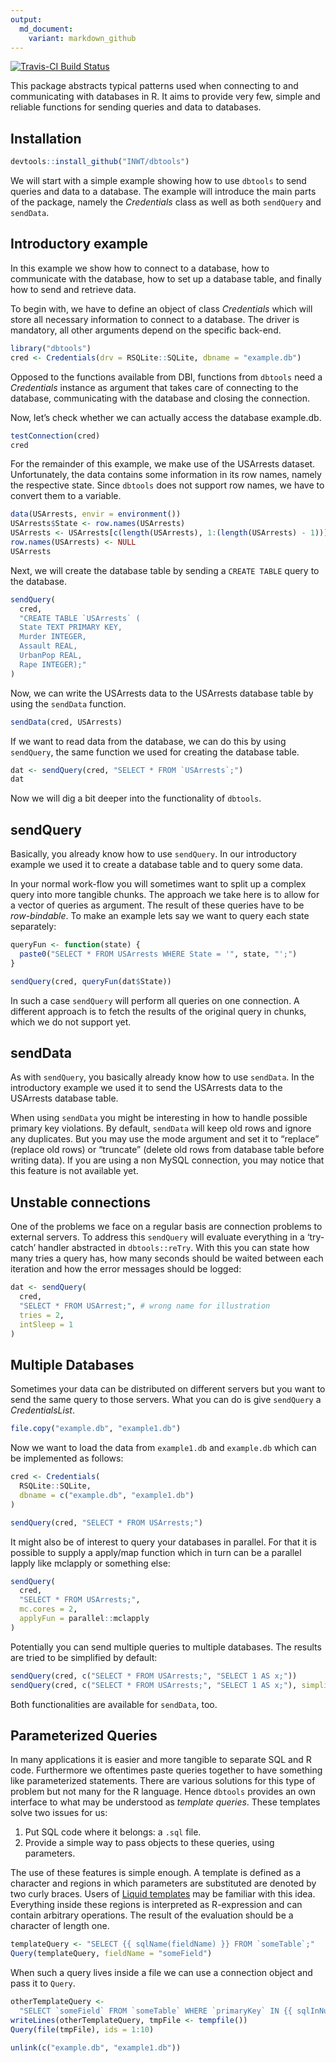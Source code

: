 ```yaml
---
output:
  md_document:
    variant: markdown_github
---
```


[![Travis-CI Build Status](https://travis-ci.org/INWT/dbtools.svg?branch=master)](https://travis-ci.org/INWT/dbtools)

This package abstracts typical patterns used when connecting to and 
communicating with databases in R. It aims to provide very few, simple and 
reliable functions for sending queries and data to databases.

## Installation

```r
devtools::install_github("INWT/dbtools")
```

We will start with a simple example showing how to use `dbtools` to send queries
and data to a database. The example will introduce the main parts of the 
package, namely the *Credentials* class as well as both `sendQuery` and 
`sendData`.

## Introductory example
In this example we show how to connect to a database, how to communicate with 
the database, how to set up a database table, and finally how to send and 
retrieve data.

To begin with, we have to define an object of class *Credentials* which will 
store all necessary information to connect to a database. The driver is 
mandatory, all other arguments depend on the specific back-end.

```r
library("dbtools")
cred <- Credentials(drv = RSQLite::SQLite, dbname = "example.db")
```

Opposed to the functions available from DBI, functions from `dbtools` need a 
*Credentials* instance as argument that takes care of connecting to the
database, communicating with the database and closing the connection.

Now, let's check whether we can actually access the database example.db. 

```r
testConnection(cred)
cred
```

For the remainder of this example, we make use of the USArrests dataset. 
Unfortunately, the data contains some information in its row names, namely the 
respective state. Since `dbtools` does not support row names, we have to convert 
them to a variable.

```r
data(USArrests, envir = environment())
USArrests$State <- row.names(USArrests)
USArrests <- USArrests[c(length(USArrests), 1:(length(USArrests) - 1))]
row.names(USArrests) <- NULL
USArrests
```

Next, we will create the database table by sending a `CREATE TABLE` query to
the database.

```r
sendQuery(
  cred, 
  "CREATE TABLE `USArrests` (
  State TEXT PRIMARY KEY, 
  Murder INTEGER,
  Assault REAL,
  UrbanPop REAL,
  Rape INTEGER);"
)
```

Now, we can write the USArrests data to the USArrests database table by using 
the `sendData` function.

```r
sendData(cred, USArrests)
```

If we want to read data from the database, we can do this by using `sendQuery`,
the same function we used for creating the database table.

```r
dat <- sendQuery(cred, "SELECT * FROM `USArrests`;")
dat
```

Now we will dig a bit deeper into the functionality of `dbtools`.

## sendQuery
Basically, you already know how to use `sendQuery`. In our introductory example 
we used it to create a database table and to query some data. 

In your normal work-flow you will sometimes want to split up a complex query 
into more tangible chunks. The approach we take here is to allow for a vector of 
queries as argument. The result of these queries have to be *row-bindable*. To 
make an example lets say we want to query each state separately:

```r
queryFun <- function(state) {
  paste0("SELECT * FROM USArrests WHERE State = '", state, "';")
}

sendQuery(cred, queryFun(dat$State))
```

In such a case `sendQuery` will perform all queries on one connection. A 
different approach is to fetch the results of the original query in chunks,
which we do not support yet.

## sendData
As with `sendQuery`, you basically already know how to use `sendData`. In the 
introductory example we used it to send the USArrests data to the USArrests
database table. 

When using `sendData` you might be interesting in how to handle possible 
primary key violations. By default, `sendData` will keep old rows and ignore any 
duplicates. But you may use the mode argument and set it to "replace" (replace 
old rows) or "truncate" (delete old rows from database table before writing 
data). If you are using a non MySQL connection, you may notice that this feature
is not available yet.

## Unstable connections

One of the problems we face on a regular basis are connection problems to
external servers. To address this `sendQuery` will evaluate everything in a
'try-catch' handler abstracted in `dbtools::reTry`. With this you can state how
many tries a query has, how many seconds should be waited between each iteration
and how the error messages should be logged:

```r
dat <- sendQuery(
  cred, 
  "SELECT * FROM USArrest;", # wrong name for illustration
  tries = 2,
  intSleep = 1
)
```

## Multiple Databases

Sometimes your data can be distributed on different servers but you want to send
the same query to those servers. What you can do is give `sendQuery` a
*CredentialsList*. 

```r
file.copy("example.db", "example1.db")
```

Now we want to load the data from `example1.db` and `example.db` which can be
implemented as follows:

```r
cred <- Credentials(
  RSQLite::SQLite, 
  dbname = c("example.db", "example1.db")
)

sendQuery(cred, "SELECT * FROM USArrests;")
```

It might also be of interest to query your databases in parallel. For that it is
possible to supply a apply/map function which in turn can be a parallel lapply
like mclapply or something else:

```r
sendQuery(
  cred, 
  "SELECT * FROM USArrests;", 
  mc.cores = 2, 
  applyFun = parallel::mclapply
)
```

Potentially you can send multiple queries to multiple databases. The results are tried to be simplified by default:

```r
sendQuery(cred, c("SELECT * FROM USArrests;", "SELECT 1 AS x;"))
sendQuery(cred, c("SELECT * FROM USArrests;", "SELECT 1 AS x;"), simplify = FALSE)
```

Both functionalities are available for `sendData`, too.

## Parameterized Queries ##

In many applications it is easier and more tangible to separate SQL and R
code. Furthermore we oftentimes paste queries together to have something like
parameterized statements. There are various solutions for this type of problem
but not many for the R language. Hence `dbtools` provides an own interface to
what may be understood as *template queries*. These templates solve two issues
for us:

1. Put SQL code where it belongs: a `.sql` file.
2. Provide a simple way to pass objects to these queries, using parameters.

The use of these features is simple enough. A template is defined as a character
and regions in which parameters are substituted are denoted by two curly
braces. Users of [Liquid templates](http://shopify.github.io/liquid/) may be
familiar with this idea. Everything inside these regions is interpreted as
R-expression and can contain arbitrary operations. The result of the evaluation
should be a character of length one.

```r
templateQuery <- "SELECT {{ sqlName(fieldName) }} FROM `someTable`;"
Query(templateQuery, fieldName = "someField")
```

When such a query lives inside a file we can use a connection object and pass it
to `Query`.

```r
otherTemplateQuery <-
  "SELECT `someField` FROM `someTable` WHERE `primaryKey` IN {{ sqlInNums(ids) }};"
writeLines(otherTemplateQuery, tmpFile <- tempfile())
Query(file(tmpFile), ids = 1:10)
```

```r
unlink(c("example.db", "example1.db"))
```
